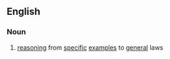 ==English==

===Noun===
{{en-noun|head=[[rhetorical]] [[induction]]|-}}

# {{context|logic}} [[reasoning]] from [[specific]] [[example]]s to [[general]] laws